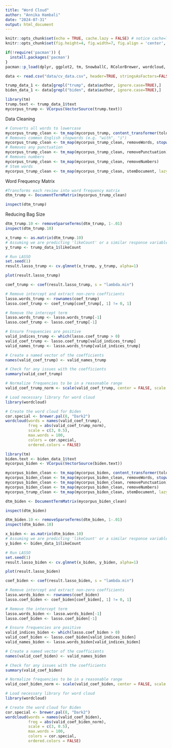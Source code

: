 ```yaml
---
title: "Word Cloud"
author: "Annika Hambali"
date: "2024-07-31"
output: html_document
---
```


```r
knitr::opts_chunk$set(echo = TRUE, cache.lazy = FALSE) # notice cache=T here
knitr::opts_chunk$set(fig.height=4, fig.width=7, fig.align = 'center', warning = F)

if(!require('pacman')) {
  install.packages('pacman')
}
pacman::p_load(dplyr, ggplot2, tm, SnowballC, RColorBrewer, wordcloud, glmnet, randomForest, ranger, data.table)
```

```r
data <- read.csv("data/cv_data.csv", header=TRUE, stringsAsFactors=FALSE)

trump_data_1 <- data[grepl("trump", data$author, ignore.case=TRUE),]
biden_data_1 <- data[grepl("biden", data$author, ignore.case=TRUE),]
```

```r
library(tm)
trump.text <- trump_data_1$text
mycorpus_trump <- VCorpus(VectorSource(trump.text))
```

Data Cleaning

```r
# Converts all words to lowercase
mycorpus_trump_clean <- tm_map(mycorpus_trump, content_transformer(tolower))
# Removes common English stopwords (e.g. "with", "i")
mycorpus_trump_clean <- tm_map(mycorpus_trump_clean, removeWords, stopwords("english"))
# Removes any punctuation
mycorpus_trump_clean <- tm_map(mycorpus_trump_clean, removePunctuation)
# Removes numbers
mycorpus_trump_clean <- tm_map(mycorpus_trump_clean, removeNumbers)
# Stem words
mycorpus_trump_clean <- tm_map(mycorpus_trump_clean, stemDocument, lazy = TRUE)
```

Word Frequency Matrix

```r
#Transforms each review into word frequency matrix
dtm_trump <- DocumentTermMatrix(mycorpus_trump_clean)

inspect(dtm_trump)
```

Reducing Bag Size

```r
dtm_trump.10 <- removeSparseTerms(dtm_trump, 1-.01)
inspect(dtm_trump.10)
```

```r
x_trump <- as.matrix(dtm_trump.10)
# Assuming we are predicting 'likeCount' or a similar response variable
y_trump <- trump_data_1$likeCount

# Run LASSO
set.seed(1)
result.lasso_trump <- cv.glmnet(x_trump, y_trump, alpha=1)

plot(result.lasso_trump)
```

```r
coef_trump <- coef(result.lasso_trump, s = "lambda.min")

# Remove intercept and extract non-zero coefficients
lasso.words_trump <- rownames(coef_trump)
lasso.coef_trump <- coef_trump[coef_trump[, 1] != 0, 1]

# Remove the intercept term
lasso.words_trump <- lasso.words_trump[-1]
lasso.coef_trump <- lasso.coef_trump[-1]

# Ensure frequencies are positive
valid_indices_trump <- which(lasso.coef_trump > 0)
valid_coef_trump <- lasso.coef_trump[valid_indices_trump]
valid_names_trump <- lasso.words_trump[valid_indices_trump]

# Create a named vector of the coefficients
names(valid_coef_trump) <- valid_names_trump

# Check for any issues with the coefficients
summary(valid_coef_trump)

# Normalize frequencies to be in a reasonable range
valid_coef_trump_norm <- scale(valid_coef_trump, center = FALSE, scale = max(valid_coef_trump))

# Load necessary library for word cloud
library(wordcloud)

# Create the word cloud for Biden
cor.special <- brewer.pal(8, "Dark2")
wordcloud(words = names(valid_coef_trump), 
          freq = abs(valid_coef_trump_norm), 
          scale = c(3, 0.5), 
          max.words = 100, 
          colors = cor.special, 
          ordered.colors = FALSE)
```

```r
library(tm)
biden.text <- biden_data_1$text
mycorpus_biden <- VCorpus(VectorSource(biden.text))
```

```r
mycorpus_biden_clean <- tm_map(mycorpus_biden, content_transformer(tolower))
mycorpus_biden_clean <- tm_map(mycorpus_biden_clean, removeWords, stopwords("english"))
mycorpus_biden_clean <- tm_map(mycorpus_biden_clean, removePunctuation)
mycorpus_biden_clean <- tm_map(mycorpus_biden_clean, removeNumbers)
mycorpus_trump_clean <- tm_map(mycorpus_biden_clean, stemDocument, lazy = TRUE)
```

```r
dtm_biden <- DocumentTermMatrix(mycorpus_biden_clean)

inspect(dtm_biden)
```

```r
dtm_biden.10 <- removeSparseTerms(dtm_biden, 1-.01)
inspect(dtm_biden.10)
```

```r
x_biden <- as.matrix(dtm_biden.10)
# Assuming we are predicting 'likeCount' or a similar response variable
y_biden <- biden_data_1$likeCount

# Run LASSO
set.seed(1)
result.lasso_biden <- cv.glmnet(x_biden, y_biden, alpha=1)

plot(result.lasso_biden)

```

```r
coef_biden <- coef(result.lasso_biden, s = "lambda.min")

# Remove intercept and extract non-zero coefficients
lasso.words_biden <- rownames(coef_biden)
lasso.coef_biden <- coef_biden[coef_biden[, 1] != 0, 1]

# Remove the intercept term
lasso.words_biden <- lasso.words_biden[-1]
lasso.coef_biden <- lasso.coef_biden[-1]

# Ensure frequencies are positive
valid_indices_biden <- which(lasso.coef_biden > 0)
valid_coef_biden <- lasso.coef_biden[valid_indices_biden]
valid_names_biden <- lasso.words_biden[valid_indices_biden]

# Create a named vector of the coefficients
names(valid_coef_biden) <- valid_names_biden

# Check for any issues with the coefficients
summary(valid_coef_biden)

# Normalize frequencies to be in a reasonable range
valid_coef_biden_norm <- scale(valid_coef_biden, center = FALSE, scale = max(valid_coef_biden))

# Load necessary library for word cloud
library(wordcloud)

# Create the word cloud for Biden
cor.special <- brewer.pal(8, "Dark2")
wordcloud(words = names(valid_coef_biden), 
          freq = abs(valid_coef_biden_norm), 
          scale = c(3, 0.5), 
          max.words = 100, 
          colors = cor.special, 
          ordered.colors = FALSE)

```
